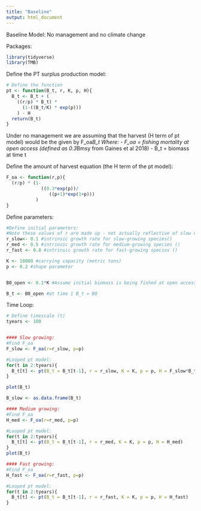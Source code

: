 ```yaml
---
title: "Baseline"
output: html_document
---
```


Baseline Model: No management and no climate change


Packages:
```r
library(tidyverse)
library(TMB)
```


Define the PT surplus production model:
```r

# Define the function
pt <- function(B_t, r, K, p, H){
  B_t <- B_t + (
    ((r/p) * B_t) *
      (1-((B_t/K) * exp(p)))
    ) - H
  return(B_t)
}

```

Under no management we are assuming that the harvest (H term of pt model) would be the given by F_oa*B_t
Where: 
 - F_oa = fishing mortality at open access (defined as 0.3*Bmsy from Gaines et al 2018)
 - B_t = biomass at time t

Define the amount of harvest equation (the H term of the pt model): 
```r
F_oa <- function(r,p){
  (r/p) * (1-
             ((0.3*exp(p))/
                ((p+1)*exp(1+p)))
           )
}

```


Define parameters:
```r
#Define initial parameters:
#Note these values of r are made up - not actually reflective of slow vs fast growing species; need to find this still
r_slow<- 0.1 #intrinsic growth rate for slow-growing species()
r_med <- 0.5 #intrinsic growth rate for medium-growing species ()
r_fast <- 0.8 #intrinsic growth rate for fast-growing species ()

K <- 10000 #carrying capacity (metric tons)
p <- 0.2 #shape parameter 


B0_open <- 0.1*K #Assume initial biomass is being fished at open access

B_t <- B0_open #at time 1 B_t = B0


```

Time Loop:
```r
# Define timescale (t)
tyears <- 100


#### Slow growing:
#Find F_oa
F_slow <- F_oa(r=r_slow, p=p)

#Looped pt model:
for(t in 2:tyears){
  B_t[t] <- pt(B_t = B_t[t-1], r = r_slow, K = K, p = p, H = F_slow*B_t[t-1])
}

plot(B_t)

B_slow <- as.data.frame(B_t)

#### Medium growing:
#Find F_oa
H_med <- F_oa(r=r_med, p=p)

#Looped pt model:
for(t in 2:tyears){
  B_t[t] <- pt(B_t = B_t[t-1], r = r_med, K = K, p = p, H = H_med)
}
plot(B_t)

#### Fast growing:
#Find F_oa
H_fast <- F_oa(r=r_fast, p=p)

#Looped pt model:
for(t in 2:tyears){
  B_t[t] <- pt(B_t = B_t[t-1], r = r_fast, K = K, p = p, H = H_fast)
}


```









